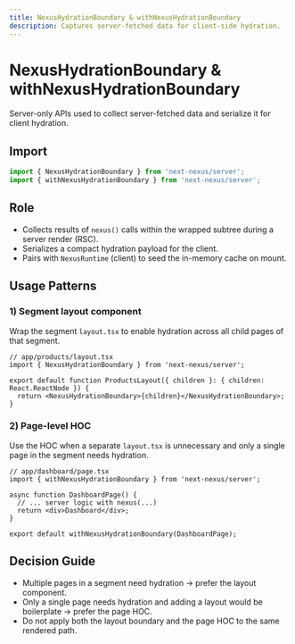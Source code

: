 ```yaml
---
title: NexusHydrationBoundary & withNexusHydrationBoundary
description: Captures server-fetched data for client-side hydration.
---
```


# NexusHydrationBoundary & withNexusHydrationBoundary

Server-only APIs used to collect server-fetched data and serialize it for client hydration.

## Import

```ts path=null start=null
import { NexusHydrationBoundary } from 'next-nexus/server';
import { withNexusHydrationBoundary } from 'next-nexus/server';
```

## Role
- Collects results of `nexus()` calls within the wrapped subtree during a server render (RSC).
- Serializes a compact hydration payload for the client.
- Pairs with `NexusRuntime` (client) to seed the in-memory cache on mount.

## Usage Patterns

### 1) Segment layout component
Wrap the segment `layout.tsx` to enable hydration across all child pages of that segment.

```tsx path=null start=null
// app/products/layout.tsx
import { NexusHydrationBoundary } from 'next-nexus/server';

export default function ProductsLayout({ children }: { children: React.ReactNode }) {
  return <NexusHydrationBoundary>{children}</NexusHydrationBoundary>;
}
```

### 2) Page-level HOC
Use the HOC when a separate `layout.tsx` is unnecessary and only a single page in the segment needs hydration.

```tsx path=null start=null
// app/dashboard/page.tsx
import { withNexusHydrationBoundary } from 'next-nexus/server';

async function DashboardPage() {
  // ... server logic with nexus(...)
  return <div>Dashboard</div>;
}

export default withNexusHydrationBoundary(DashboardPage);
```

## Decision Guide
- Multiple pages in a segment need hydration → prefer the layout component.
- Only a single page needs hydration and adding a layout would be boilerplate → prefer the page HOC.
- Do not apply both the layout boundary and the page HOC to the same rendered path.